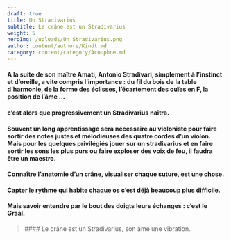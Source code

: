 ```yaml
---
draft: true
title: Un Stradivarius
subtitle: Le crâne est un Stradivarius
weight: 5
heroImg: /uploads/Un Stradivarius.png
author: content/authors/Kindt.md
category: content/category/Acouphne.md
---
```


#### A la suite de son maître Amati, Antonio Stradivari, simplement à l’instinct et d’oreille,&#xA;a vite compris l’importance : du fil du bois de la table d’harmonie, de la&#xA;forme des éclisses, l’écartement des ouïes en F, la position de l’âme …

#### c’est alors&#xA;que progressivement un Stradivarius naîtra.

<Space height={20} />

#### Souvent un long apprentissage sera nécessaire au violoniste pour faire sortir des notes justes&#xA;et mélodieuses des quatre cordes d’un violon. Mais pour les quelques privilégiés&#xA;jouer sur un stradivarius et en faire sortir les sons les plus purs ou faire exploser&#xA;des voix de feu, il faudra être un maestro.

<Space height={20} />

#### Connaître l’anatomie d’un crâne, visualiser chaque suture, est une chose.

#### Capter le rythme qui habite chaque os c’est déjà beaucoup plus difficile.

#### Mais savoir entendre par le bout des doigts leurs échanges : c’est le Graal.

<Space height={16} />

<BlockQuote>
  #### Le crâne est un Stradivarius, son âme une vibration.
</BlockQuote>

####
